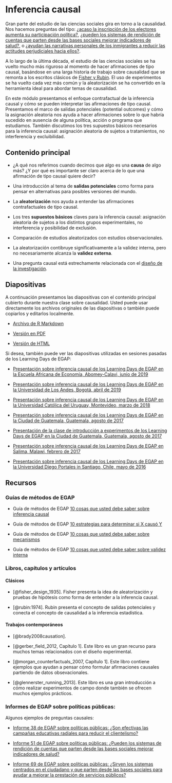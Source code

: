 # Inferencia causal {.tabset}


Gran parte del estudio de las ciencias sociales gira en torno a la causalidad. Nos hacemos preguntas del tipo: [¿acaso la inscripción de los electores aumenta su participación política?](https://egap.org/resource/electoral-administration-in-kenya/),  [¿pueden los sistemas de rendición de cuentas que parten desde las bases sociales mejorar indicadores de salud?](https: // egap.org/resource/does-bottom-up-accountability-work-evidence-from-uganda/), o [¿ayudan las narrativas personales de los inmigrantes  a reducir las actitudes perjudiciales hacia ellos?](https://egap.org/resource/brief -70-cómo-las-narrativas-personales-reducen-las-actitudes-negativas-hacia-los-inmigrantes-en-Kenia /).

A lo largo de la última década, el estudio de las ciencias sociales se ha vuelto mucho más riguroso al momento de hacer afirmaciones de tipo causal, basándose en una larga historia de trabajo sobre causalidad que se remonta a los escritos clásicos de [Fisher y Rubin](# causalinference-classics). El uso de experimentos se ha vuelto cada vez más común y la aleatorización se ha convertido en la herramienta ideal para abordar temas de causalidad.


En este módulo presentamos el enfoque contrafactual de la inferencia causal y cómo se pueden interpretar las afirmaciones de tipo causal. Presentamos el marco de salidas potenciales (potential outcomes)  y cómo la asignación aleatoria nos ayuda a hacer afirmaciones sobre lo que habría sucedido en ausencia de alguna política, acción o programa que estudiamos. También discutimos los tres supuestos básicos necesarios para la inferencia causal: asignación aleatoria de sujetos a tratamientos, no interferencia y excluibilidad.




## Contenido principal

 - ¿A qué nos referimos cuando decimos que algo es una **causa** de algo más? ¿Y por qué es importante ser claro acerca de lo que una afirmación de tipo causal quiere decir?

- Una introducción al tema de **salidas potenciales** como forma para pensar en alternativas para posibles versiones del mundo.

 - La **aleatorización** nos ayuda a entender las afirmaciones contrafactuales de tipo causal.
 
 
- Los tres **supuestos básicos** claves para la inferencia causal: asignación aleatoria de sujetos a los distintos grupos experimentales, no interferencia y posibilidad de exclusión.

 - Comparación de estudios aleatorizados con estudios observacionales.

 - La aleatorización contibruye significativamente a la validez interna, pero no necesariamente alcanza la **validez externa**.

 - Una pregunta causal está estrechamente relacionada con el [diseño de la investigación](the-research-design-process.html).
 
 



 
## Diapositivas

A continuación presentamos las diapositivas con el contenido principal cubierto durante nuestra clase sobre causalidad. Usted puede usar directamente los archivos originales de las diapositivas o también puede copiarlos y editarlos localmente.

- [Archivo de R Markdown](https://egap.github.io/learningdays-resources/Slides_esp/causalinference-slides.Rmd)

- [Versión en PDF](https://egap.github.io/learningdays-resources/Slides_esp/causalinference-slides.pdf)

- [Versión de HTML](https://egap.github.io/learningdays-resources/Slides_esp/causalinference-slides.html)

Si desea, también puede ver las diapositivas utilizadas en sesiones pasadas de los Learning Days de EGAP:

 - [Presentación sobre inferencia causal de los Learning Days de EGAP en la Escuela Africana de Economía, Abomey-Calavi, junio de 2019](https://egap.github.io/learningdays-resources/Slides/Examples/causality-benin.pdf)

 - [Presentación sobre inferencia causal de los Learning Days de EGAP en la Universidad de Los Andes, Bogotá, abril de 2019](https://egap.github.io/learningdays-resources/Slides/Examples/causality-bogota.pdf)

 - [Presentación sobre inferencia causal de los Learning Days de EGAP en la Universidad Católica del Uruguay, Montevideo, marzo de 2018](https://egap.github.io/learningdays-resources/Slides/Examples/causality-montevideo.pdf)

 - [Presentación sobre inferencia causal de los Learning Days de EGAP en  la Ciudad de Guatemala, Guatemala, agosto de 2017](https://egap.github.io/learningdays-resources/Slides/Examples/causality-guatemala.pdf)

 - [Presentación de la clase de introducción a experimentos de los Learning Days de EGAP en la Ciudad de Guatemala, Guatemala, agosto de 2017](https://egap.github.io/learningdays-resources/Slides/Examples/intro_experiments-guatemala.pdf)

 - [Presentación sobre inferencia causal de los Learning Days de EGAP en Salima, Malawi, febrero de 2017](https://egap.github.io/learningdays-resources/Slides/Examples/causality-malawi.pdf)

 - [Presentación sobre inferencia causal de los Learning Days de EGAP  en la Universidad Diego Portales in Santiago, Chile, mayo de 2016](https://egap.github.io/learningdays-resources/Slides/Examples/causality-santiago.pdf)

## Recursos

### Guías de métodos de EGAP 

- Guía de métodos de EGAP [10 cosas que usted debe saber sobre inferencia causal](https://egap.org/resource/10-things-to-know-about-causal-inference/)

- Guía de métodos de EGAP [10 estrategias para determinar si X causó Y](https://egap.org/resource/10-strategies-figuring-out-if-x-caused-y/)

- Guía de métodos de EGAP [10 cosas que usted debe saber sobre mecanismos](https://egap.org/resource/10-things-mechanisms/)

- Guía de métodos de EGAP [10 cosas que usted debe saber sobre validez interna](https://egap.org/resource/10-things-to-know-about-external-validity/)

### Libros, capítulos y artículos {#causalinference-cites}


#### Clásicos {#causalinference-classics}

- [@fisher_design_1935]. Fisher presenta la idea de aleatorización y pruebas de hipótesis como forma de entender a la inferencia causal.

- [@rubin:1974]. Rubin presenta el concepto de salidas potenciales y conecta el concepto de causalidad a la inferencia estadística.

#### Trabajos contemporáneos 

- [@brady2008causation].

- [@gerber_field_2012, Capítulo 1]. Este libro es un gran recurso para muchos temas relacionados con el diseño experimental.

- [@morgan_counterfactuals_2007, Capítulo 1].  Este libro contiene ejemplos que ayudan a pensar cómo formular afirmaciones causales partiendo de datos obsevacionales.

- [@glennerster_running_2013]. Este libro es una gran introducción a cómo realizar experimentos de campo donde también se ofrecen muchos ejemplos prácticos.

### Informes de EGAP sobre políticas públicas:

Algunos ejemplos de preguntas causales:

- [ Informe 38 de EGAP sobre políticas públicas: ¿Son efectivas las campañas educativas radiales para reducir el clientelismo?](https://egap.org/resource/brief-38-diminishing-the-effectiveness-of-vote-buying-through-voter-education/)

- [Informe 51 de EGAP sobre políticas públicas:  ¿Pueden los sistemas de rendición de cuentas que parten desde las bases sociales mejorar indicadores de salud?](https://egap.org/resource/does-information-technology-improve-public-service-delivery-lessons-from-uganda/)


- [Informe 69 de EGAP sobre políticas públicas: ¿Sirven los sistemas centrados en el ciudadano y que parten desde las bases sociales para ayudar a mejorar la prestación de servicios públicos?](https://egap.org/resource/brief-69-bottom-up-accountability-and-public-service-provision-in-brazil/)


